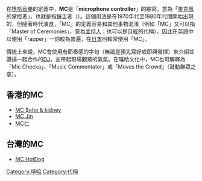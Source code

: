 {{Unreferenced |time=2009-06-02T13:20:42+00:00 }}
在[[嘻哈音樂|嘻哈音樂]]的定義中，'''MC'''是「'''microphone controller'''」的縮寫，意為「[[麥克風|麥克風]]的掌控者」，也就是指[[饒舌|饒舌]]者（{{lang|en|rapper}}）。這個用法是在1970年代至1980年代間開始出現的，但隨著時代演進，「MC」的定義容易和其他事物混淆（例如「MC」又可以指「Master of Ceremonies」，意為[[主持人|主持人]]；也可以是[[月經|月經]]的代稱），因此在英語中以使用「rapper」一詞較為普遍，在[[日本|日本]]則較常使用「MC」。

傳統上來說，MC會使用有節奏感的字句（無論是預先寫好或即興發揮）來介紹並讚揚一起合作的[[DJ|DJ]]，並帶起現場觀眾的氣氛。在嘻哈文化中，MC也可解釋為「Mic Checka」、「Music Commentator」或「Moves the Crowd」（鼓動群眾之意）。

== 香港的MC ==
* [[MC_$oho_&_kidney|MC $oho & kidney]]
* [[MC_Jin|MC Jin]]
* [[MC仁|MC仁]]

== 台灣的MC ==
* [[MC_HotDog|MC HotDog]]

{{嘻哈}}
{{Hip-hop-song-stub}}
[[Category:嘻哈|Category:嘻哈]]
[[Category:代稱|Category:代稱]]